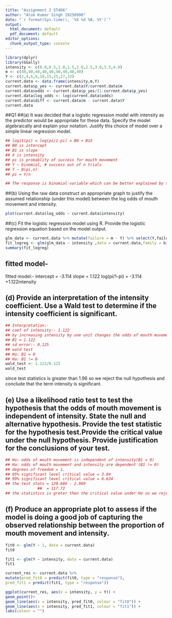 ```yaml
---
title: "Assignment 2 ST466"
author: "Alok Kumar Singh 19250990"
date: "`r format(Sys.time(), '%X %d %B, %Y')`"
output:
  html_document: default
  pdf_document: default
editor_options:
  chunk_output_type: console
---
```



```r
library(dplyr)
library(GGally)
intensity <- c(0.0,0.5,1.0,1.5,2.0,2.5,3.0,3.5,4.0)
m <- c(40,40,40,40,40,40,40,40,40)
Y <- c(2,4,6,6,10,15,25,27,33)
current.data <- data.frame(intensity,m,Y)
current.data$p_yes <- current.data$Y/current.data$m
current.data$odds <- current.data$p_yes/(1-current.data$p_yes)
current.data$log_odds <- log(current.data$odds)
current.data$diff <- current.data$m - current.data$Y
current.data
```

##Q1
##(a) It was decided that a logistic regression model with intensity as the predictor would be appropriate for these data. Specify the model algebraically and explain your notation. Justify this choice of model over a simple linear regression model.

```r
## logit(pi) = log(pi/1-pi) = B0 + B1X
## B0 is intercept 
## B1 is slope
## X is intensity
## pi is probablity of success for mouth movement
## Y ~ binomial, # success out of n trials
## Y ~ B(pi,n)
## pi = Y/n

## The response is binomial variable which can be better explained by the logistic regression where as simple linear regression shows normal distribution the proportion of mouth movement will always will be restricted between 0 and 1 these type of data can be better explained by logistic regression. This is because simple regression cannot be limited to the values of 0 and 1's and it gives wrong results most of the time. 
```


##(b) Using the raw data construct an appropriate graph to justify the assumed relationship (under this model) between the log odds of mouth movement and intensity.

```r
plot(current.data$log_odds ~ current.data$intensity)
```



##(c) Fit the logistic regression model using R. Provide the logistic regression equation based on the model output.

```r
glm_data <- current.data %>% mutate(failure = m - Y) %>% select(Y,failure)%>% as.matrix()
fit_logreg <- glm(glm_data ~ intensity ,data = current.data,family = binomial())
summary(fit_logreg)
```


## fitted model-
fitted model:- intercept = -3.114 slope = 1.122
log(pi/1-pi) = -3.114 +1.122intensity


## (d) Provide an interpretation of the intensity coefficient. Use a Wald test to determine if the intensity coefficient is significant.

```r
## Interpretation:- 
## coef of intensity:- 1.122
## by increasing intensity by one unit changes the odds of mouth movement by a factor of 3.071
## B1 = 1.122
## sd error:- 0.125
## wald test
## Ho: B1 = 0
## Ha: B1 != 0
wald_test <- 1.122/0.125
wald_test
```


since test statistics is greater than 1.96 so we reject the null hypothesis and conclude that the term intensity is significant.


## (e) Use a likelihood ratio test to test the hypothesis that the odds of mouth movement is independent of intensity. State the null and alternative hypothesis. Provide the test statistic for the hypothesis test.Provide the critical value under the null hypothesis. Provide justification for the conclusions of your test.

```r
## Ho: odds of mouth movement is independent of intensity(B1 = 0)
## Ha: odds of mouth movement and intensity are dependent (B1 != 0)
## degrees of freedom = 1.
## 95% significant level critical value = 3.84
## 99% significant level critical value = 6.634
## the test stats = 120.686 - 2.969
              ##  = 117.72
## the statistics is greter then the critical value under Ho so we reject and we can say B1 != 0
```


## (f) Produce an appropriate plot to assess if the model is doing a good job of capturing the observed relationship between the proportion of mouth movement and intensity.

```r
fit0 <- glm(Y ~ 1, data = current.data)
fit0

fit1 <- glm(Y ~ intensity, data = current.data)
fit1
```


```r

current_res <- current.data %>%
mutate(pred_fit0 = predict(fit0, type = "response"),
pred_fit1 = predict(fit1, type = "response"))

ggplot(current_res, aes(x = intensity, y = Y)) +
geom_point()+
geom_line(aes(x = intensity, pred_fit0, colour = "fit0")) +
geom_line(aes(x = intensity, pred_fit1, colour = "fit1")) +
labs(colour = "")
```




